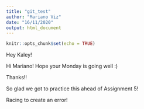 ```yaml
---
title: "git_test"
author: "Mariano Viz"
date: "16/11/2020"
output: html_document
---
```


```r
knitr::opts_chunk$set(echo = TRUE)
```

Hey Kaley!

Hi Mariano! Hope your Monday is going well :)

Thanks!!

So glad we got to practice this ahead of Assignment 5!

Racing to create an error!
